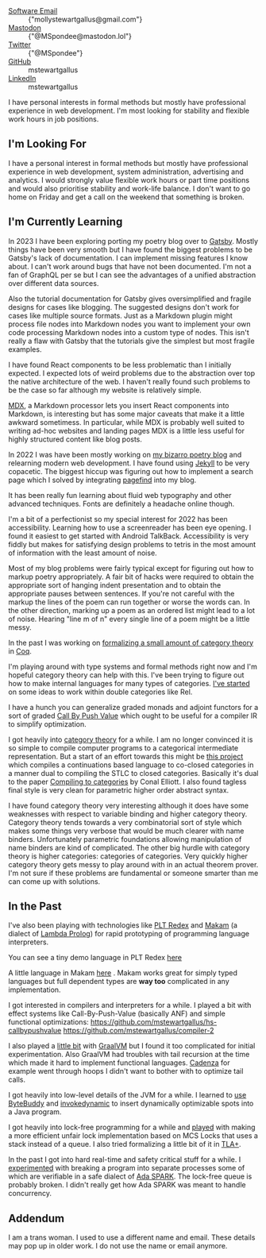 
<Dl>
<DlDiv>
<Dt><A href="mailto:mollystewartgallus@gmail.com">Software Email</A></Dt>
<Dd>{"mollystewartgallus@gmail.com"}</Dd>
</DlDiv>
<DlDiv>
<Dt><A rel="me" href="https://mastodon.lol/@MSpondee">Mastodon</A></Dt>
<Dd>{"@MSpondee@mastodon.lol"}</Dd>
</DlDiv>
<DlDiv>
<Dt><A href="https://twitter.com/MSpondee">Twitter</A></Dt>
<Dd>{"@MSpondee"}</Dd>
</DlDiv>
<DlDiv>
<Dt><A href="https://github.com/mstewartgallus">GitHub</A></Dt>
<Dd>mstewartgallus</Dd>
</DlDiv>
<DlDiv>
<Dt><A href="https://www.linkedin.com/in/mstewartgallus">LinkedIn</A></Dt>
<Dd>mstewartgallus</Dd>
</DlDiv>
</Dl>

I have personal interests in formal methods but mostly have
professional experience in web development. I'm most looking for
stability and flexible work hours in job positions.

## I'm Looking For

I have a personal interest in formal methods but mostly have
professional experience in web development, system administration,
advertising and analytics.  I would strongly value flexible work hours
or part time positions and would also prioritise stability and
work-life balance.  I don't want to go home on Friday and get a call
on the weekend that something is broken.

## I'm Currently Learning

In 2023 I have been exploring porting my poetry blog over to
[Gatsby](gatsbyjs.com).  Mostly things have been very smooth but I
have found the biggest problems to be Gatsby's lack of documentation.
I can implement missing features I know about.  I can't work around
bugs that have not been documented.  I'm not a fan of GraphQL per se
but I can see the advantages of a unified abstraction over different
data sources.

Also the tutorial documentation for Gatsby gives oversimplified and
fragile designs for cases like blogging.  The suggested designs don't
work for cases like multiple source formats.  Just as a Markdown
plugin might process file nodes into Markdown nodes you want to
implement your own code processing Markdown nodes into a custom type
of nodes.  This isn't really a flaw with Gatsby that the tutorials
give the simplest but most fragile examples.

I have found React components to be less problematic than I initially
expected.  I expected lots of weird problems due to the abstraction
over top the native architecture of the web.  I haven't really found
such problems to be the case so far although my website is relatively
simple.

[MDX](https://mdxjs.com/), a Markdown processor lets you insert React
components into Markdown, is interesting but has some major caveats
that make it a little awkward sometimess.  In particular, while MDX is
probably well suited to writing ad-hoc websites and landing pages MDX
is a little less useful for highly structured content like blog posts.

In 2022 I was have been mostly working on [my bizarro poetry
blog](https://github.com/mstewartgallus/mstewartgallus.github.io) and
relearning modern web development.  I have found using
[Jekyll](https://jekyllrb.com/) to be very copacetic.  The biggest
hiccup was figuring out how to implement a search page which I solved
by integrating [pagefind](pagefind.app]) into my blog.

It has been really fun learning about fluid web typography and other
advanced techniques.  Fonts are definitely a headache online though.

I'm a bit of a perfectionist so my special interest for 2022 has been
accessibility.  Learning how to use a screenreader has been eye
opening.  I found it easiest to get started with Android TalkBack.
Accessibility is very fiddly but makes for satisfying design problems
to tetris in the most amount of information with the least amount of
noise.

Most of my blog problems were fairly typical except for figuring out
how to markup poetry appropriately.  A fair bit of hacks were required
to obtain the appropriate sort of hanging indent presentation and to
obtain the appropriate pauses between sentences.  If you're not
careful with the markup the lines of the poem can run together or
worse the words can.  In the other direction, marking up a poem as an
ordered list might lead to a lot of noise.  Hearing "line m of n"
every single line of a poem might be a little messy.

In the past I was working on [formalizing a small amount of category
theory](https://github.com/mstewartgallus/category-fun) in
[Coq](https://coq.inria.fr/).

I'm playing around with type systems and formal methods right now and
I'm hopeful category theory can help with this.  I've been trying to
figure out how to make internal languages for many types of
categories. [I've
started](https://github.com/mstewartgallus/doublecatrel) on some ideas
to work within double categories like Rel.

I have a hunch you can generalize graded monads and adjoint functors
for a sort of graded [Call By Push
Value](https://en.wikipedia.org/wiki/Call-by-push-value) which ought
to be useful for a compiler IR to simplify optimization.

I got heavily into [category
theory](http://nlab-pages.s3.us-east-2.amazonaws.com/nlab/show/category+theory#idea)
for a while. I am no longer convinced it is so simple to compile
computer programs to a categorical intermediate representation.  But a
start of an effort towards this might be [this
project](https://github.com/mstewartgallus/prologish) which compiles a
continuations based language to co-closed categories in a manner dual
to compiling the STLC to closed categories.  Basically it's dual to
the paper [Compiling to
categories](http://conal.net/papers/compiling-to-categories/) by Conal
Elliott.  I also found tagless final style is very clean for
parametric higher order abstract syntax.

I have found category theory very interesting although it does have
some weaknesses with respect to variable binding and higher category
theory.  Category theory tends towards a very combinatorial sort of
style which makes some things very verbose that would be much clearer
with name binders.  Unfortunately parametric foundations allowing
manipulation of name binders are kind of complicated.  The other big
hurdle with category theory is higher categories: categories of
categories.  Very quickly higher category theory gets messy to play
around with in an actual theorem prover.  I'm not sure if these
problems are fundamental or someone smarter than me can come up with
solutions.

## In the Past

I've also been playing with technologies like [PLT
Redex](https://redex.racket-lang.org/) and
[Makam](http://astampoulis.github.io/makam/) (a dialect of [Lambda
Prolog](https://www.lix.polytechnique.fr/~dale/lProlog/)) for rapid
prototyping of programming language interpreters.

You can see a tiny demo language in PLT Redex
[here](https://github.com/mstewartgallus/playground/blob/master/coexp.rkt)

A little language in Makam
[here](https://github.com/mstewartgallus/coc-makam) . Makam works
great for simply typed languages but full dependent types are **way
too** complicated in any implementation.

I got interested in compilers and interpreters for a while. I played a
bit with effect systems like Call-By-Push-Value (basically ANF) and
simple functional optimizations:
https://github.com/mstewartgallus/hs-callbypushvalue
https://github.com/mstewartgallus/compiler-2

I also played a [little bit](https://github.com/mstewartgallus/peacod)
with [GraalVM](https://www.graalvm.org/) but I found it too
complicated for initial experimentation.  Also GraalVM had troubles
with tail recursion at the time which made it hard to implement
functional languages.  [Cadenza](https://github.com/ekmett/cadenza)
for example went through hoops I didn't want to bother with to
optimize tail calls.

I got heavily into low-level details of the JVM for a while.  I
learned to [use](https://github.com/mstewartgallus/heaps)
[ByteBuddy](https://bytebuddy.net/) and
[invokedynamic](https://blogs.oracle.com/javamagazine/post/understanding-java-method-invocation-with-invokedynamic)
to insert dynamically optimizable spots into a Java program.

I got heavily into lock-free programming for a while and
[played](https://github.com/mstewartgallus/stacklock) with making a
more efficient unfair lock implementation based on MCS Locks that uses
a stack instead of a queue. I also tried formalizing a little bit of
it in [TLA+](https://lamport.azurewebsites.net/tla/high-level-view.html).

In the past I got into hard real-time and safety critical stuff for a
while. I
[experimented](https://github.com/mstewartgallus/linted/tree/master)
with breaking a program into separate processes some of which are
verifiable in a safe dialect of [Ada
SPARK](https://www.adacore.com/about-spark). The lock-free queue is
probably broken.  I didn't really get how Ada SPARK was meant to
handle concurrency.

## Addendum

I am a trans woman. I used to use a different name and email. These details may pop up in
older work.  I do not use the name or email anymore.
